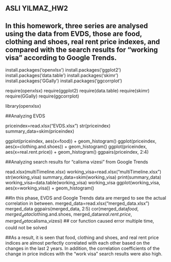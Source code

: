 ## ASLI YILMAZ_HW2
## In this homework, three series are analysed using the data from EVDS, those are food, clothing and shoes, real rent price indexes, and compared with the search results for "working visa" according to Google Trends.



install.packages('openxlsx')
install.packages('ggplot2')
install.packages('data.table')
install.packages('skimr')
install.packages('GGally')
install.packages('ggcorrplot')


require(openxlsx)
require(ggplot2)
require(data.table)
require(skimr)
require(GGally)
require(ggcorrplot)


library(openxlsx)


##Analyzing EVDS

priceindex=read.xlsx("EVDS.xlsx")
str(priceindex)
summary_data=skim(priceindex)

ggplot(priceindex, aes(x=food)) + geom_histogram()
ggplot(priceindex, aes(x=clothing.and.shoes)) + geom_histogram()
ggplot(priceindex, aes(x=real.rent.price)) + geom_histogram()
ggpairs(priceindex, 2:4)

##Analyzing search results for "calisma vizesi" from Google Trends

read.xlsx(multiTimeline.xlsx)
working_visa=read.xlsx("multiTimeline.xlsx")
str(working_visa)
summary_data=skim(working_visa)
print(summary_data)
working_visa=data.table(working_visa)
working_visa
ggplot(working_visa, aes(x=working_visa)) + geom_histogram()

##In this phase, EVDS and Google Trends data are merged to see the actual correlation in between.
merged_data=read.xlsx("merged_data.xlsx")
merged_data
ggpairs(merged_data, 2:5)
cor(merged_data$food, merged_data$clothing.and.shoes, merged_data$real.rent.price, merged_data$calisma_vizesi)
## cor function caused error multiple time, could not be solved

##As a result, it is seen that food, clothing and shoes, and real rent price indices are almost perfectly correlated with each other based on the changes in the last 2 years. In addition, the correlation coefficients of the change in price indices with the "work visa" search results were also high.
